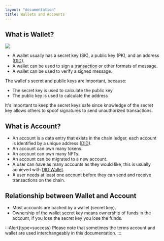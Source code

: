 ```yaml
---
layout: "documentation"
title: Wallets and Accounts
---
```


## What is Wallet?

![](./images/wallet.png)

- A wallet usually has a secret key (SK), a public key (PK), and an address ([DID](../did)).
- A wallet can be used to sign a [transaction](../transactions) or other formats of message.
- A wallet can be used to verify a signed message.

The wallet's secret and public keys are important, because:

- The secret key is used to calculate the public key
- The public key is used to calculate the address

It's important to keep the secret keys safe since knowledge of the secret key allows others to spoof signatures to send unauthorized transactions.

## What is Account?

- An account is a data entry that exists in the chain ledger, each account is identified by a unique address ([DID](../did)).
- An account can own many tokens.
- An account can own many NFTs.
- An account can be migrated to a new account.
- A user can have as many accounts as they would like, this is usually achieved with [DID Wallet](https://didwallet.io).
- A user needs at least one account before they can send and receive transactions on the chain.

## Relationship between Wallet and Account

- Most accounts are backed by a wallet (secret key).
- Ownership of the wallet secret key means ownership of funds in the account, if you lose the secret key you lose the funds.

:::Alert{type=success}
Please note that sometimes the terms account and wallet are used interchangeably in this documentation.
:::
